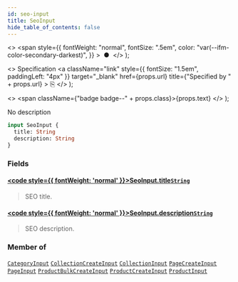 ```yaml
---
id: seo-input
title: SeoInput
hide_table_of_contents: false
---
```


  <>
    <span
      style={{
        fontWeight: "normal",
        fontSize: ".5em",
        color: "var(--ifm-color-secondary-darkest)",
      }}
    >
      &nbsp;●&nbsp;
    </span>
  </>
);

  <>
    Specification
    <a
      className="link"
      style={{ fontSize: "1.5em", paddingLeft: "4px" }}
      target="\_blank"
      href={props.url}
      title={"Specified by " + props.url}
    >
      ⎘
    </a>
  </>
);

  <>
    <span className={"badge badge--" + props.class}>{props.text}</span>
  </>
);

No description

```graphql
input SeoInput {
  title: String
  description: String
}
```

### Fields

#### [<code style={{ fontWeight: 'normal' }}>SeoInput.<b>title</b></code>](#)<Bullet />[`String`](../../api-reference/miscellaneous/scalars/string) <Badge class="secondary" text="scalar"/> <Badge class="secondary" text="miscellaneous"/>

> SEO title.

#### [<code style={{ fontWeight: 'normal' }}>SeoInput.<b>description</b></code>](#)<Bullet />[`String`](../../api-reference/miscellaneous/scalars/string) <Badge class="secondary" text="scalar"/> <Badge class="secondary" text="miscellaneous"/>

> SEO description.

### Member of

[`CategoryInput`](../../api-reference/products/inputs/category-input) <Badge class="secondary" text="input"/><Bullet />[`CollectionCreateInput`](../../api-reference/products/inputs/collection-create-input) <Badge class="secondary" text="input"/><Bullet />[`CollectionInput`](../../api-reference/products/inputs/collection-input) <Badge class="secondary" text="input"/><Bullet />[`PageCreateInput`](../../api-reference/pages/inputs/page-create-input) <Badge class="secondary" text="input"/><Bullet />[`PageInput`](../../api-reference/pages/inputs/page-input) <Badge class="secondary" text="input"/><Bullet />[`ProductBulkCreateInput`](../../api-reference/products/inputs/product-bulk-create-input) <Badge class="secondary" text="input"/><Bullet />[`ProductCreateInput`](../../api-reference/products/inputs/product-create-input) <Badge class="secondary" text="input"/><Bullet />[`ProductInput`](../../api-reference/products/inputs/product-input) <Badge class="secondary" text="input"/>
